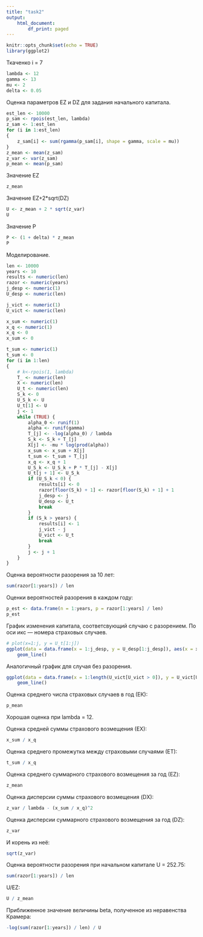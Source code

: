 ```yaml
---
title: "task2"
output:
    html_document:
        df_print: paged
---
```



```r
knitr::opts_chunk$set(echo = TRUE)
library(ggplot2)
```

Ткаченко i = 7

```r
lambda <- 12
gamma <- 13
mu <- 2
delta <- 0.05
```

Оценка параметров EZ и DZ для задания начального капитала.
```r
est_len <- 10000
p_sam <- rpois(est_len, lambda)
z_sam <- 1:est_len
for (i in 1:est_len)
{
    z_sam[i] <- sum(rgamma(p_sam[i], shape = gamma, scale = mu))
}
z_mean <- mean(z_sam)
z_var <- var(z_sam)
p_mean <- mean(p_sam)
```

Значение EZ

```r
z_mean
```

Значение EZ+2*sqrt(DZ)

```r
U <- z_mean + 2 * sqrt(z_var)
U
```

Значение P

```r
P <- (1 + delta) * z_mean
P
```


Моделирование.
```r
len <- 10000
years <- 10
results <- numeric(len)
razor <- numeric(years)
j_desp <- numeric(1)
U_desp <- numeric(len)

j_vict <- numeric(1)
U_vict <- numeric(len)

x_sum <- numeric(1)
x_q <- numeric(1)
x_q <- 0
x_sum <- 0

t_sum <- numeric(1)
t_sum <- 0
for (i in 1:len)
{
    # k<-rpois(1, lambda)
    T_ <- numeric(len)
    X <- numeric(len)
    U_t <- numeric(len)
    S_k <- 0
    U_S_k <- U
    U_t[1] <- U
    j <- 1
    while (TRUE) {
        alpha_0 <- runif(1)
        alpha <- runif(gamma)
        T_[j] <- -log(alpha_0) / lambda
        S_k <- S_k + T_[j]
        X[j] <- -mu * log(prod(alpha))
        x_sum <- x_sum + X[j]
        t_sum <- t_sum + T_[j]
        x_q <- x_q + 1
        U_S_k <- U_S_k + P * T_[j] - X[j]
        U_t[j + 1] <- U_S_k
        if (U_S_k < 0) {
            results[i] <- 0
            razor[floor(S_k) + 1] <- razor[floor(S_k) + 1] + 1
            j_desp <- j
            U_desp <- U_t
            break
        }
        if (S_k > years) {
            results[i] <- 1
            j_vict - j
            U_vict <- U_t
            break
        }
        j <- j + 1
    }
}
```

Оценка вероятности разорения за 10 лет:
```r
sum(razor[1:years]) / len
```

Оценки вероятностей разорения в каждом году:
```r
p_est <- data.frame(n = 1:years, p = razor[1:years] / len)
p_est
```

График изменения капитала, соответсвующий случаю с разорением. По оси икс — номера страховых случаев.
```r
# plot(x=1:j, y = U_t[1:j])
ggplot(data = data.frame(x = 1:j_desp, y = U_desp[1:j_desp]), aes(x = x, y = y)) +
    geom_line()
```
Аналогичный график для случая без разорения.
```r
ggplot(data = data.frame(x = 1:length(U_vict[U_vict > 0]), y = U_vict[U_vict > 0]), aes(x = x, y = y), title = "Случай без разорения") +
    geom_line()
```



Оценка среднего числа страховых случаев в год  (ЕК):
```r
p_mean
```
Хорошая оценка при lambda = 12.

Оценка средней суммы страхового возмещения  (ЕХ):
```r
x_sum / x_q
```

Оценка среднего промежутка между страховыми случаями (ЕТ):
```r
t_sum / x_q
```

Оценка среднего суммарного страхового возмещения за год  (ЕZ):
```r
z_mean
```

Оценка дисперсии суммы страхового возмещения  (DХ):
```r
z_var / lambda - (x_sum / x_q)^2
```

Оценка дисперсии суммарного страхового возмещения за год  (DZ):
```r
z_var
```
И корень из неё:
```r
sqrt(z_var)
```

Оценка вероятности разорения при начальном капитале U = 252.75:
```r
sum(razor[1:years]) / len
```

U/EZ:
```r
U / z_mean
```

Приближенное значение величины beta, полученное из неравенства Крамера:
```r
-log(sum(razor[1:years]) / len) / U
```

